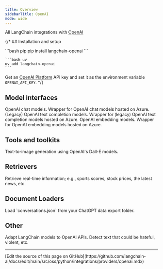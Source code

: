 ```yaml
---
title: Overview
sidebarTitle: OpenAI
mode: wide
---
```


All LangChain integrations with [OpenAI](https://en.wikipedia.org/wiki/OpenAI)

{/* ## Installation and setup

<CodeGroup>
    ```bash pip
    pip install langchain-openai
    ```

    ```bash uv
    uv add langchain-openai
    ```
</CodeGroup>

Get an [OpenAI Platform](https://platform.openai.com/docs/overview) API key and set it as the environment variable `OPENAI_API_KEY`. */}

## Model interfaces

<Columns cols={2}>
    <Card title="ChatOpenAI" href="/oss/python/integrations/chat/openai" cta="Get started" icon="message" arrow>
        OpenAI chat models.
    </Card>
    <Card title="AzureChatOpenAI" href="/oss/python/integrations/chat/azure_chat_openai" cta="Get started" icon="microsoft" arrow>
        Wrapper for OpenAI chat models hosted on Azure.
    </Card>
    <Card title="OpenAI" href="/oss/python/integrations/llms/openai" cta="Get started" icon="i-cursor" arrow>
        (Legacy) OpenAI text completion models.
    </Card>
    <Card title="AzureOpenAI" href="/oss/python/integrations/llms/azure_openai" cta="Get started" icon="microsoft" arrow>
        Wrapper for (legacy) OpenAI text completion models hosted on Azure.
    </Card>
    <Card title="OpenAIEmbeddings" href="/oss/python/integrations/text_embedding/openai" cta="Get started" icon="layer-group" arrow>
        OpenAI embedding models.
    </Card>
    <Card title="AzureOpenAIEmbeddings" href="/oss/python/integrations/text_embedding/azure_openai.mdx" cta="Get started" icon="microsoft" arrow>
        Wrapper for OpenAI embedding models hosted on Azure.
    </Card>
</Columns>

## Tools and toolkits
<Columns cols={2}>
    <Card title="Dall-E Image Generator" href="/oss/python/integrations/tools/dalle_image_generator" cta="Get started" icon="image" arrow>
        Text-to-image generation using OpenAI's Dall-E models.
    </Card>
</Columns>

## Retrievers

<Columns cols={2}>
    <Card title="ChatGPTPluginRetriever" href="/oss/python/integrations/retrievers/chatgpt-plugin" cta="Get started" icon="download" arrow>
        Retrieve real-time information; e.g., sports scores, stock prices, the latest news, etc.
    </Card>
</Columns>

## Document Loaders

<Columns cols={2}>
    <Card title="ChatGPTLoader" href="/oss/python/integrations/document_loaders/chatgpt_loader" cta="Get started" icon="file" arrow>
        Load `conversations.json` from your ChatGPT data export folder.
    </Card>
</Columns>

## Other

<Columns cols={2}>
    <Card title="Adapter" href="/oss/python/integrations/adapters/openai" cta="Get started" icon="arrows-left-right" arrow>
        Adapt LangChain models to OpenAI APIs.
    </Card>
    <Card title="OpenAIModerationChain" href="https://python.langchain.com/v0.1/docs/guides/productionization/safety/moderation" cta="Get started" icon="link" arrow>
        Detect text that could be hateful, violent, etc.
    </Card>
</Columns>

---

<Callout icon="pen-to-square" iconType="regular">
  [Edit the source of this page on GitHub](https://github.com/langchain-ai/docs/edit/main/src/oss/python/integrations/providers/openai.mdx)
</Callout>
